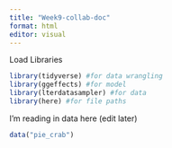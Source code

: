 ```yaml
---
title: "Week9-collab-doc"
format: html
editor: visual
---
```


Load Libraries

```r
library(tidyverse) #for data wrangling
library(ggeffects) #for model
library(lterdatasampler) #for data
library(here) #for file paths 

```

I'm reading in data here (edit later)

```r

data("pie_crab")

```